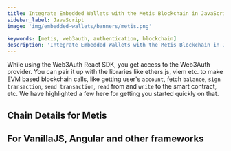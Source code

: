 ```yaml
---
title: Integrate Embedded Wallets with the Metis Blockchain in JavaScript
sidebar_label: JavaScript
image: 'img/embedded-wallets/banners/metis.png'

keywords: [metis, web3auth, authentication, blockchain]
description: 'Integrate Embedded Wallets with the Metis Blockchain in Javascript | Embedded Wallets'
---
```



While using the Web3Auth React SDK, you get access to the Web3Auth provider. You can pair it up with the libraries like ethers.js, viem etc. to make EVM based blockchain calls, like getting user's `account`, fetch `balance`, `sign transaction`, `send transaction`, `read` from and `write` to the smart contract, etc. We have highlighted a few here for getting you started quickly on that.

## Chain Details for Metis

<ChainDetailsMetis />

## For VanillaJS, Angular and other frameworks

<JsBlockchainMethods />
